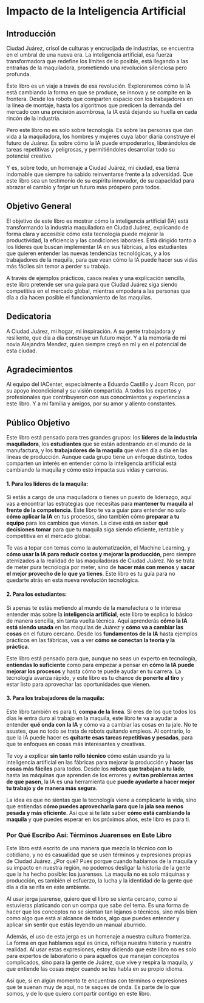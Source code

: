 # Impacto de la Inteligencia Artificial {.unnumbered}

## Introducción {-}

Ciudad Juárez, crisol de culturas y encrucijada de industrias, se encuentra en el umbral de una nueva era. La inteligencia artificial, esa fuerza transformadora que redefine los límites de lo posible, está llegando a las entrañas de la maquiladora, prometiendo una revolución silenciosa pero profunda.

Este libro es un viaje a través de esa revolución. Exploraremos cómo la IA está cambiando la forma en que se produce, se innova y se compite en la frontera. Desde los robots que comparten espacio con los trabajadores en la línea de montaje, hasta los algoritmos que predicen la demanda del mercado con una precisión asombrosa, la IA está dejando su huella en cada rincón de la industria.

Pero este libro no es solo sobre tecnología. Es sobre las personas que dan vida a la maquiladora, los hombres y mujeres cuya labor diaria construye el futuro de Juárez. Es sobre cómo la IA puede empoderarlos, liberándolos de tareas repetitivas y peligrosas, y permitiéndoles desarrollar todo su potencial creativo.

Y es, sobre todo, un homenaje a Ciudad Juárez, mi ciudad, esa tierra indomable que siempre ha sabido reinventarse frente a la adversidad. Que este libro sea un testimonio de su espíritu innovador, de su capacidad para abrazar el cambio y forjar un futuro más próspero para todos.

## Objetivo General

El objetivo de este libro es mostrar cómo la inteligencia artificial (IA) está transformando la industria maquiladora en Ciudad Juárez, explicando de forma clara y accesible cómo esta tecnología puede mejorar la productividad, la eficiencia y las condiciones laborales. Está dirigido tanto a los líderes que buscan implementar IA en sus fábricas, a los estudiantes que quieren entender las nuevas tendencias tecnológicas, y a los trabajadores de la maquila, para que vean cómo la IA puede hacer sus vidas más fáciles sin temor a perder su trabajo. 

A través de ejemplos prácticos, casos reales y una explicación sencilla, este libro pretende ser una guía para que Ciudad Juárez siga siendo competitiva en el mercado global, mientras empodera a las personas que día a día hacen posible el funcionamiento de las maquilas.

## Dedicatoria {-}

A Ciudad Juárez, mi hogar, mi inspiración. A su gente trabajadora y resiliente, que día a día construye un futuro mejor. Y a la memoria de mi novia Alejandra Mendez, quien siempre creyó en mí y en el potencial de esta ciudad.

## Agradecimientos {-}

Al equipo del IACenter, especialmente a Eduardo Castillo y Joam Ricon, por su apoyo incondicional y su visión compartida. A todos los expertos y profesionales que contribuyeron con sus conocimientos y experiencias a este libro. Y a mi familia y amigos, por su amor y aliento constantes.

## Público Objetivo {-}

Este libro está pensado para tres grandes grupos: los **líderes de la industria maquiladora**, los **estudiantes** que se están adentrando en el mundo de la manufactura, y los **trabajadores de la maquila** que viven día a día en las líneas de producción. Aunque cada grupo tiene un enfoque distinto, todos comparten un interés en entender cómo la inteligencia artificial está cambiando la maquila y cómo esto impacta sus vidas y carreras.

#### 1. Para los líderes de la maquila:
Si estás a cargo de una maquiladora o tienes un puesto de liderazgo, aquí vas a encontrar las estrategias que necesitas para **mantener tu maquila al frente de la competencia**. Este libro te va a guiar para entender no solo **cómo aplicar la IA** en tus procesos, sino también cómo **preparar a tu equipo** para los cambios que vienen. La clave está en saber **qué decisiones tomar** para que tu maquila siga siendo eficiente, rentable y competitiva en el mercado global.

Te vas a topar con temas como la automatización, el Machine Learning, y **cómo usar la IA para reducir costos y mejorar la producción**, pero siempre aterrizados a la realidad de las maquiladoras de Ciudad Juárez. No se trata de meter pura tecnología por meter, sino de **hacer más con menos** y **sacar el mejor provecho de lo que ya tienes**. Este libro es tu guía para no quedarte atrás en esta nueva revolución tecnológica.

#### 2. Para los estudiantes:
Si apenas te estás metiendo al mundo de la manufactura o te interesa entender más sobre la **inteligencia artificial**, este libro te explica lo básico de manera sencilla, sin tanta vuelta técnica. Aquí aprenderás **cómo la IA está siendo usada** en las maquilas de Juárez y **cómo va a cambiar las cosas** en el futuro cercano. Desde los **fundamentos de la IA** hasta ejemplos prácticos en las fábricas, vas a ver **cómo se conectan la teoría y la práctica**.

Este libro está pensado para que, aunque no seas un experto en tecnología, **entiendas lo suficiente** como para empezar a pensar en **cómo la IA puede mejorar los procesos** y hasta cómo te puede ayudar en tu carrera. La tecnología avanza rápido, y este libro es tu chance de **ponerte al tiro** y estar listo para aprovechar las oportunidades que vienen.

#### 3. Para los trabajadores de la maquila:
Este libro también es para ti, **compa de la línea**. Si eres de los que todos los días le entra duro al trabajo en la maquila, este libro te va a ayudar a entender **qué onda con la IA** y cómo va a cambiar las cosas en tu jale. No te asustes, que no todo se trata de robots quitando empleos. Al contrario, lo que la IA puede hacer es **quitarte esas tareas repetitivas y pesadas**, para que te enfoques en cosas más interesantes y creativas.

Te voy a explicar **sin tanto rollo técnico** cómo están usando ya la inteligencia artificial en las fábricas para mejorar la producción y **hacer las cosas más fáciles** para todos. Desde los **robots que trabajan a tu lado**, hasta las máquinas que aprenden de los errores y **evitan problemas antes de que pasen**, la IA es una herramienta que **puede ayudarte a hacer mejor tu trabajo y de manera más segura**.

La idea es que no sientas que la tecnología viene a complicarte la vida, sino que entiendas **cómo puedes aprovecharla para que la jala sea menos pesada y más eficiente**. Así que si te late saber **cómo está cambiando la maquila** y qué puedes esperar en los próximos años, este libro es para ti.

### Por Qué Escribo Así: Términos Juarenses en Este Libro {-}

Este libro está escrito de una manera que mezcla lo técnico con lo cotidiano, y no es casualidad que se usen términos y expresiones propias de Ciudad Juárez. ¿Por qué? Pues porque cuando hablamos de la maquila y su impacto en nuestra región, no podemos desligar la historia de la gente que la ha hecho posible: los juarenses. La maquila no es solo máquinas y producción, es también el esfuerzo, la lucha y la identidad de la gente que día a día se rifa en este ambiente.

Al usar jerga juarense, quiero que el libro se sienta cercano, como si estuvieras platicando con un compa que sabe del tema. Es una forma de hacer que los conceptos no se sientan tan lejanos o técnicos, sino más bien como algo que está al alcance de todos, algo que puedes entender y aplicar sin sentir que estás leyendo un manual aburrido.

Además, el uso de esta jerga es un homenaje a nuestra cultura fronteriza. La forma en que hablamos aquí es única, refleja nuestra historia y nuestra realidad. Al usar estas expresiones, estoy diciendo que este libro no es solo para expertos de laboratorio o para aquellos que manejan conceptos complicados, sino para la gente de Juárez, que vive y respira la maquila, y que entiende las cosas mejor cuando se les habla en su propio idioma.

Así que, si en algún momento te encuentras con términos o expresiones que te suenan muy de aquí, no te saques de onda. Es parte de lo que somos, y de lo que quiero compartir contigo en este libro.